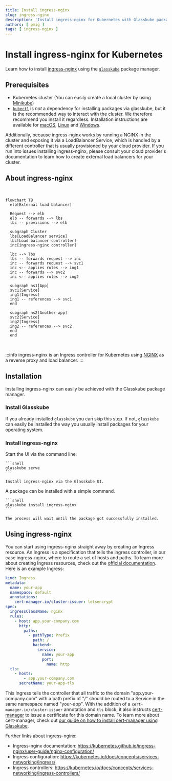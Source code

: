 ```yaml
---
title: Install ingress-nginx
slug: ingress-nginx
description: 'Install ingress-nginx for Kubernetes with Glasskube package manager including a GUI, CLI and automatic package updates'
authors: [ pmig ]
tags: [ ingress-nginx ]
---
```




# Install ingress-nginx for Kubernetes

Learn how to install [ingress-nginx](https://kubernetes.github.io/ingress-nginx/) using the [`glasskube`](https://github.com/glasskube/glasskube) package manager.

## Prerequisites

- Kubernetes cluster (You can easily create a local cluster by using [Minikube](https://minikube.sigs.k8s.io/docs/start/))
- [`kubectl`](https://kubernetes.io/docs/tasks/tools/) is *not* a dependency for installing packages via glasskube,
but it is the recommended way to interact with the cluster. We therefore recommend you install it regardless.
Installation instructions are available for
[macOS](https://kubernetes.io/docs/tasks/tools/install-kubectl-macos/),
[Linux](https://kubernetes.io/docs/tasks/tools/install-kubectl-linux/)
and [Windows](https://kubernetes.io/docs/tasks/tools/install-kubectl-windows/).

Additionally, because ingress-nginx works by running a NGINX in the cluster and exposing it via a LoadBalancer Service, which is handled by a different controller that is usually provisioned by your cloud provider.
If you run into issues installing ingress-nginx, please consult your cloud provider's documentation to learn how to create external load balancers for your cluster.

## About ingress-nginx

<br/>

```mermaid
flowchart TB
  elb[External load balancer]

  Request --> elb
  elb -- forwards --> lbs
  lbc -- provisions --> elb

  subgraph Cluster
  lbs[LoadBalancer service]
  lbc[Load balancer controller]
  inc[ingress-nginx controller]

  lbc --> lbs
  lbs -- forwards request --> inc
  inc -- forwards request --> svc1
  inc <-- applies rules --> ing1
  inc -- forwards --> svc2
  inc <-- applies rules --> ing2

  subgraph ns1[App]
  svc1[Service]
  ing1[Ingress]
  ing1 -- references --> svc1
  end

  subgraph ns2[Another app]
  svc2[Service]
  ing2[Ingress]
  ing2 -- references --> svc2
  end
  end
```

<br/>

:::info
ingress-nginx is an Ingress controller for Kubernetes using [NGINX](https://nginx.org/) as a reverse proxy and load balancer.
:::

## Installation

Installing ingress-nginx can easily be achieved with the Glasskube package manager.

### Install Glasskube

If you already installed `glasskube` you can skip this step.
If not, `glasskube` can easily be installed the way you usually install packages for your operating system.

<Install />

### Install ingress-nginx

<Tabs groupId="interface">
  <TabItem value="gui" label="GUI 🖥️">
    Start the UI via the command line:

    ```shell
    glasskube serve
    ```

    Install ingress-nginx via the Glasskube UI.
  </TabItem>
  <TabItem value="cli" label="CLI 🧑‍💻">
    A package can be installed with a simple command.

    ```shell
    glasskube install ingress-nginx
    ```

    The process will wait until the package got successfully installed.
  </TabItem>
</Tabs>

## Using ingress-nginx

You can start using ingress-nginx straight away by creating an Ingress resource.
An Ingress is a specification that tells the ingress controller, in our case ingress-nginx, where to route a set of hosts and paths.
To learn more about creating Ingress resources, check out the [official documentation](https://kubernetes.io/docs/concepts/services-networking/ingress/).
Here is an example Ingress:

```yaml title="ingress.yaml"apiVersion: networking.k8s.io/v1
kind: Ingress
metadata:
  name: your-app
  namespace: default
  annotations:
    cert-manager.io/cluster-issuer: letsencrypt
spec:
  ingressClassName: nginx
  rules:
    - host: app.your-company.com
      http:
        paths:
          - pathType: Prefix
            path: /
            backend:
              service:
                name: your-app
                port:
                  name: http
  tls:
    - hosts:
        - app.your-company.com
      secretName: your-app-tls
```

This Ingress tells the controller that all traffic to the domain "app.your-company.com" with a path prefix of "/" should be routed to a Service in the same namespace named "your-app".
With the addition of a `cert-manager.io/cluster-issuer` annotation and `tls` block, it also instructs [cert-manager](https://cert-manager.io/) to issue a certificate for this domain name.
To learn more about cert-manager, check out [our guide on how to install cert-manager using Glasskube](./01_cert-manager.mdx).

Further links about ingress-nginx:

 - Ingress-nginx documentation: https://kubernetes.github.io/ingress-nginx/user-guide/nginx-configuration/
 - Ingress configuration: https://kubernetes.io/docs/concepts/services-networking/ingress/
 - Ingress controllers: https://kubernetes.io/docs/concepts/services-networking/ingress-controllers/

<Discussion category="Guides" categoryId="DIC_kwDOLDumD84CfK3R" />
